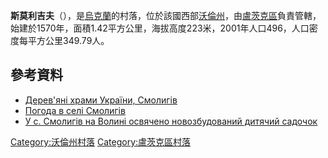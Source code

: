 {{coord|50|46|14|N|24|57|16|E|scale:30000|display=title}}

'''斯莫利吉夫'''（{{lang-uk|Смолигів}}），是[[烏克蘭|烏克蘭]]的村落，位於該國西部[[沃倫州|沃倫州]]，由[[盧茨克區|盧茨克區]]負責管轄，始建於1570年，面積1.42平方公里，海拔高度223米，2001年人口496，人口密度每平方公里349.79人。

==參考資料==
* [http://www.derev.org.ua/volyn/smolyhiv.htm  Дерев'яні храми України, Смолигів] {{Wayback|url=http://www.derev.org.ua/volyn/smolyhiv.htm |date=20160916145616 }}
* [http://weather.in.ua/ua/volynskaja/24245 Погода в селі Смолигів] {{Wayback|url=http://weather.in.ua/ua/volynskaja/24245 |date=20160305084751 }}
* [http://www.cerkva.info/en/news/diocesan-news/7202-volynska-eparhiya-novyny-05-08-2015.html У с. Смолигів на Волині освячено новозбудований дитячий садочок] {{Wayback|url=http://www.cerkva.info/en/news/diocesan-news/7202-volynska-eparhiya-novyny-05-08-2015.html |date=20160313121601 }}

[[Category:沃倫州村落|Category:沃倫州村落]]
[[Category:盧茨克區村落|Category:盧茨克區村落]]


{{Volyn-geo-stub}}